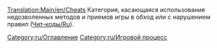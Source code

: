 [[Translation:Main/en/Cheats]]
Категория, касающаяся использования недозволенных методов и приемов игры в обход или с нарушением правил ([[Main/ru/Чит-коды|Чит-коды/Ru]]).

[[Category:ru/Оглавление]]
[[Category:ru/Игровой процесс]]